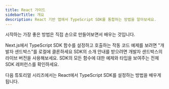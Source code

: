 ```yaml
---
title: React 가이드
sidebarTitle: 개요
description: React 기반 앱에서 TypeScript SDK를 통합하는 방법을 알아보세요.
---
```


시작하는 가장 좋은 방법은 직접 손으로 만들어보면서 배우는 것입니다.

<CardGroup cols={3}>
  <Card title="Working Code Example" href="https://github.com/jacob-tucker/story-developer-sandbox" icon="thumbs-up">
    Next.js에서 TypeScript SDK 함수를 설정하고 호출하는 작동 코드 예제를 보려면
    "개발자 샌드박스"를 로컬에 클론하세요
  </Card>

  <Card title="Live Sandbox" href="https://sandbox.story.foundation" icon="umbrella-beach">
    SDK의 소개 안내를 받으려면 개발자 샌드박스의 라이브 버전을
    사용해보세요.
  </Card>

  <Card title="SDK Reference" href="/sdk-reference" icon="books">
    SDK의 모든 함수에 대한 예제와 타입을 보여주는 전체 SDK 레퍼런스를 확인하세요.
  </Card>
</CardGroup>

다음 튜토리얼 시리즈에서는 React에서 TypeScript SDK를 설정하는 방법을 배우게 됩니다.
